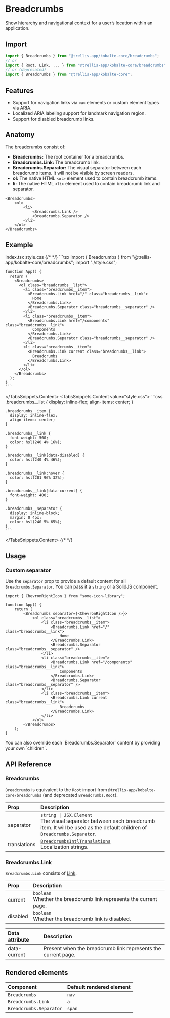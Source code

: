 
# Breadcrumbs

Show hierarchy and navigational context for a user’s location within an application.

## Import

```ts
import { Breadcrumbs } from "@trellis-app/kobalte-core/breadcrumbs";
// or
import { Root, Link, ... } from "@trellis-app/kobalte-core/breadcrumbs";
// or (deprecated)
import { Breadcrumbs } from "@trellis-app/kobalte-core";
```

## Features

- Support for navigation links via `<a>` elements or custom element types via ARIA.
- Localized ARIA labeling support for landmark navigation region.
- Support for disabled breadcrumb links.

## Anatomy

The breadcrumbs consist of:

- **Breadcrumbs:** The root container for a breadcrumbs.
- **Breadcrumbs.Link:** The breadcrumb link.
- **Breadcrumbs.Separator:** The visual separator between each breadcrumb items. It will not be visible by screen readers.
- **ol:** The native HTML `<ol>` element used to contain breadcrumb items.
- **li:** The native HTML `<li>` element used to contain breadcrumb link and separator.

```tsx
<Breadcrumbs>
	<ol>
		<li>
			<Breadcrumbs.Link />
			<Breadcrumbs.Separator />
		</li>
	</ol>
</Breadcrumbs>
```

## Example

<Preview>
	<BasicExample />
</Preview>

<TabsSnippets>
  <TabsSnippets.List>
    <TabsSnippets.Trigger value="index.tsx">index.tsx</TabsSnippets.Trigger>
    <TabsSnippets.Trigger value="style.css">style.css</TabsSnippets.Trigger>
  </TabsSnippets.List>
  {/* <!-- prettier-ignore-start -->*/}
  <TabsSnippets.Content value="index.tsx">
    ```tsx
		import { Breadcrumbs } from "@trellis-app/kobalte-core/breadcrumbs";
    import "./style.css";

    function App() {
      return (
        <Breadcrumbs>
          <ol class="breadcrumbs__list">
            <li class="breadcrumbs__item">
              <Breadcrumbs.Link href="/" class="breadcrumbs__link">
                Home
              </Breadcrumbs.Link>
              <Breadcrumbs.Separator class="breadcrumbs__separator" />
            </li>
            <li class="breadcrumbs__item">
              <Breadcrumbs.Link href="/components" class="breadcrumbs__link">
                Components
              </Breadcrumbs.Link>
              <Breadcrumbs.Separator class="breadcrumbs__separator" />
            </li>
            <li class="breadcrumbs__item">
              <Breadcrumbs.Link current class="breadcrumbs__link">
                Breadcrumbs
              </Breadcrumbs.Link>
            </li>
          </ol>
        </Breadcrumbs>
      );
    }
    ```

  </TabsSnippets.Content>
  <TabsSnippets.Content value="style.css">
    ```css
    .breadcrumbs__list {
      display: inline-flex;
      align-items: center;
    }

    .breadcrumbs__item {
      display: inline-flex;
      align-items: center;
    }

    .breadcrumbs__link {
      font-weight: 500;
      color: hsl(240 4% 16%);
    }

    .breadcrumbs__link[data-disabled] {
      color: hsl(240 4% 46%);
    }

    .breadcrumbs__link:hover {
      color: hsl(201 96% 32%);
    }

    .breadcrumbs__link[data-current] {
      font-weight: 400;
    }

    .breadcrumbs__separator {
      display: inline-block;
      margin: 0 4px;
      color: hsl(240 5% 65%);
    }
    ```

  </TabsSnippets.Content>
  {/* <!-- prettier-ignore-end -->*/}
</TabsSnippets>

## Usage

### Custom separator

Use the `separator` prop to provide a default content for all `Breadcrumbs.Separator`. You can pass it a `string` or a SolidJS component.

<Preview>
	<CustomSeparatorExample />
</Preview>

```tsx {0,4}
import { ChevronRightIcon } from "some-icon-library";

function App() {
	return (
		<Breadcrumbs separator={<ChevronRightIcon />}>
			<ol class="breadcrumbs__list">
				<li class="breadcrumbs__item">
					<Breadcrumbs.Link href="/" class="breadcrumbs__link">
						Home
					</Breadcrumbs.Link>
					<Breadcrumbs.Separator class="breadcrumbs__separator" />
				</li>
				<li class="breadcrumbs__item">
					<Breadcrumbs.Link href="/components" class="breadcrumbs__link">
						Components
					</Breadcrumbs.Link>
					<Breadcrumbs.Separator class="breadcrumbs__separator" />
				</li>
				<li class="breadcrumbs__item">
					<Breadcrumbs.Link current class="breadcrumbs__link">
						Breadcrumbs
					</Breadcrumbs.Link>
				</li>
			</ol>
		</Breadcrumbs>
	);
}
```

<Callout>
	<span>
		You can also override each `Breadcrumbs.Separator` content by providing your own `children`.
	</span>
</Callout>

## API Reference

### Breadcrumbs

`Breadcrumbs` is equivalent to the `Root` import from `@trellis-app/kobalte-core/breadcrumbs` (and deprecated `Breadcrumbs.Root`).

| Prop         | Description                                                                                                                                                    |
| :----------- | :------------------------------------------------------------------------------------------------------------------------------------------------------------- |
| separator    | `string \| JSX.Element` <br/> The visual separator between each breadcrumb item. It will be used as the default children of `Breadcrumbs.Separator`.           |
| translations | [`BreadcrumbsIntlTranslations`](https://github.com/kobaltedev/kobalte/blob/main/packages/core/src/breadcrumbs/breadcrumbs.intl.ts) <br/> Localization strings. |

### Breadcrumbs.Link

`Breadcrumbs.Link` consists of [Link](/docs/core/components/link).

| Prop     | Description                                                              |
| :------- | :----------------------------------------------------------------------- |
| current  | `boolean` <br/> Whether the breadcrumb link represents the current page. |
| disabled | `boolean` <br/> Whether the breadcrumb link is disabled.                 |

| Data attribute | Description                                                   |
| :------------- | :------------------------------------------------------------ |
| data-current   | Present when the breadcrumb link represents the current page. |

## Rendered elements

| Component               | Default rendered element |
| :---------------------- | :----------------------- |
| `Breadcrumbs`           | `nav`                    |
| `Breadcrumbs.Link`      | `a`                      |
| `Breadcrumbs.Separator` | `span`                   |
